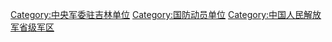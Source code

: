 [[Category:中央军委驻吉林单位|Category:中央军委驻吉林单位]]
[[Category:国防动员单位|Category:国防动员单位]]
[[Category:中国人民解放军省级军区|Category:中国人民解放军省级军区]]